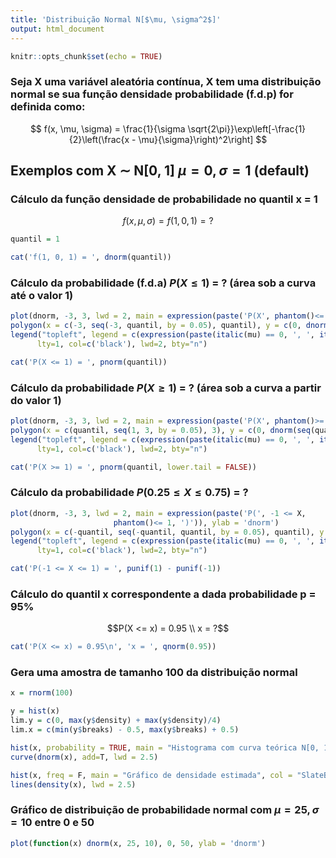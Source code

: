 ```yaml
---
title: 'Distribuição Normal N[$\mu, \sigma^2$]'
output: html_document
---
```


```r
knitr::opts_chunk$set(echo = TRUE)
```

### Seja X uma variável aleatória contínua, X tem uma distribuição normal se sua função densidade probabilidade (f.d.p) for definida como:

$$ f(x, \mu, \sigma) = \frac{1}{\sigma \sqrt{2\pi}}\exp\left[-\frac{1}{2}\left(\frac{x - \mu}{\sigma}\right)^2\right] $$

## Exemplos com X $\sim$ N[0, 1] $\mu = 0, \sigma = 1$  (default)

### Cálculo da função densidade de probabilidade no quantil x = 1
$$ f(x, \mu, \sigma) = f(1, 0, 1) = ?$$
```r
quantil = 1
```

```r
cat('f(1, 0, 1) = ', dnorm(quantil))
```

### Cálculo da probabilidade (f.d.a) $P(X \leq 1)$ = ? (área sob a curva até o valor 1)

```r
plot(dnorm, -3, 3, lwd = 2, main = expression(paste('P(X', phantom()<= 1, ')')))
polygon(x = c(-3, seq(-3, quantil, by = 0.05), quantil), y = c(0, dnorm(seq(-3, quantil, by = 0.05)), 0), col = 'SlateBlue1')
legend("topleft", legend = c(expression(paste(italic(mu) == 0, ', ', italic(sigma) == 1))), 
      lty=1, col=c('black'), lwd=2, bty="n")
```

```r
cat('P(X <= 1) = ', pnorm(quantil))
```

### Cálculo da probabilidade $P(X \geq 1)$ = ? (área sob a curva a partir do valor 1)

```r
plot(dnorm, -3, 3, lwd = 2, main = expression(paste('P(X', phantom()>= 1, ')')))
polygon(x = c(quantil, seq(1, 3, by = 0.05), 3), y = c(0, dnorm(seq(quantil, 3, by = 0.05)), 0), col = 'SlateBlue1')
legend("topleft", legend = c(expression(paste(italic(mu) == 0, ', ', italic(sigma) == 1))), 
      lty=1, col=c('black'), lwd=2, bty="n")
```
        
```r
cat('P(X >= 1) = ', pnorm(quantil, lower.tail = FALSE))
```

### Cálculo da probabilidade $P(0.25 \leq X \leq 0.75)$ = ?

```r
plot(dnorm, -3, 3, lwd = 2, main = expression(paste('P(', -1 <= X,
                       phantom()<= 1, ')')), ylab = 'dnorm')
polygon(x = c(-quantil, seq(-quantil, quantil, by = 0.05), quantil), y = c(0, dnorm(seq(-quantil, quantil, by = 0.05)), 0), col = 'SlateBlue1')
legend("topleft", legend = c(expression(paste(italic(mu) == 0, ', ', italic(sigma) == 1))), 
      lty=1, col=c('black'), lwd=2, bty="n")
```

```r
cat('P(-1 <= X <= 1) = ', punif(1) - punif(-1))
```

### Cálculo do quantil x correspondente a dada probabilidade p = 95%
$$P(X <= x) = 0.95 \\
     x = ?$$

```r
cat('P(X <= x) = 0.95\n', 'x = ', qnorm(0.95))
```

### Gera uma amostra de tamanho 100 da distribuição normal

```r
x = rnorm(100)
```

```r
y = hist(x)
lim.y = c(0, max(y$density) + max(y$density)/4)
lim.x = c(min(y$breaks) - 0.5, max(y$breaks) + 0.5)
```

```r
hist(x, probability = TRUE, main = "Histograma com curva teórica N[0, 1]", col = "SlateBlue1", xlim = lim.x, ylim = lim.y) 
curve(dnorm(x), add=T, lwd = 2.5)

hist(x, freq = F, main = "Gráfico de densidade estimada", col = "SlateBlue1", xlim = lim.x, ylim = lim.y)
lines(density(x), lwd = 2.5)
```

### Gráfico de distribuição de probabilidade normal com $\mu = 25, \sigma = 10$ entre 0 e 50

```r
plot(function(x) dnorm(x, 25, 10), 0, 50, ylab = 'dnorm')
```
